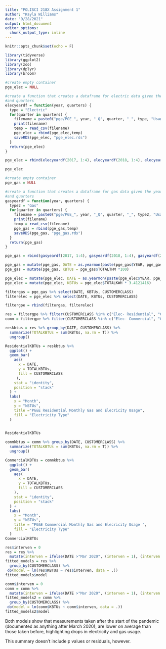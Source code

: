 ```yaml
---
title: "POLISCI 218X Assignment 1"
author: "Kayla Williams"
date: "9/28/2021"
output: html_document
editor_options: 
  chunk_output_type: inline
---
```

```r
knitr::opts_chunk$set(echo = F)

```
```r
library(tidyverse)
library(ggplot2)
library(zoo)
library(dplyr)
library(broom)
```

```r
#create empty container 
pge_elec = NULL
``` 

```r
#create a function that creates a dataframe for electric data given the year
#and quarters
elecyeardf = function(year, quarters) {
  type = "Electric"
  for(quarter in quarters) {
    filename = paste0("pge/PGE_", year, "_Q", quarter, "_", type, "UsageByZip.csv")
    print(filename)
    temp = read_csv(filename)
    pge_elec = rbind(pge_elec,temp)
    saveRDS(pge_elec, "pge_elec.rds")
  }
  return(pge_elec)
}
```

```r
pge_elec = rbind(elecyeardf(2017, 1:4), elecyeardf(2018, 1:4), elecyeardf(2019, 1:4), elecyeardf(2020, 1:2))
```

```r
pge_elec
```

```r
#create empty container 
pge_gas = NULL
``` 

```r
#create a function that creates a dataframe for gas data given the year
#and quarters
gasyeardf = function(year, quarters) {
  type2 = "Gas"
  for(quarter in quarters) {
    filename = paste0("pge/PGE_", year, "_Q", quarter, "_", type2, "UsageByZip.csv")
    print(filename)
    temp = read_csv(filename)
    pge_gas = rbind(pge_gas,temp)
    saveRDS(pge_gas, "pge_gas.rds")
  }
  return(pge_gas)
}
```

```r
pge_gas = rbind(gasyeardf(2017, 1:4), gasyeardf(2018, 1:4), gasyeardf(2019, 1:4), gasyeardf(2020, 1:2))
```

```r
pge_gas = mutate(pge_gas, DATE = as.yearmon(paste(pge_gas$YEAR, pge_gas$MONTH), "%Y %m"))
pge_gas = mutate(pge_gas, KBTUs = pge_gas$TOTALTHM *100)
```

```r
pge_elec = mutate(pge_elec, DATE = as.yearmon(paste(pge_elec$YEAR, pge_elec$MONTH),"%Y %m"))
pge_elec = mutate(pge_elec, KBTUs = pge_elec$TOTALKWH * 3.4121416)
```

```r
filtergas = pge_gas %>% select(DATE, KBTUs, CUSTOMERCLASS)
filterelec = pge_elec %>% select(DATE, KBTUs, CUSTOMERCLASS)
```

```r
filtergpe = rbind(filtergas, filterelec)
```

```r
res = filtergpe %>% filter(CUSTOMERCLASS %in% c("Elec- Residential", "Gas- Residential"))
comm = filtergpe %>% filter(CUSTOMERCLASS %in% c("Elec- Commercial", "Gas- Commercial"))
```

```r
reskbtus = res %>% group_by(DATE, CUSTOMERCLASS) %>% 
  summarize(TOTALKBTUs = sum(KBTUs, na.rm = T)) %>%
  ungroup()
```
```r
ResidentialKBTUs = reskbtus %>%
  ggplot() +
  geom_bar(
    aes(
      x = DATE,
      y = TOTALKBTUs,
      fill = CUSTOMERCLASS
     ),
    stat = "identity",
    position = "stack"
  ) +
  labs(
    x = "Month",
    y = "kBTUs",
    title ="PG&E Residential Monthly Gas and Elecricity Usage", 
    fill = "Electricity Type"
  )

  
ResidentialKBTUs
```

```r
commkbtus = comm %>% group_by(DATE, CUSTOMERCLASS) %>%
  summarize(TOTALKBTUs = sum(KBTUs, na.rm = T)) %>%
  ungroup()
```

```r
CommercialKBTUs = commkbtus %>%
  ggplot() +
  geom_bar(
    aes(
      x = DATE,
      y = TOTALKBTUs,
      fill = CUSTOMERCLASS
    ),
    stat = "identity",
    position = "stack"
  ) +
  labs(
    x = "Month",
    y = "kBTUs",
    title = "PG&E Commercial Monthly Gas and Elecricity Usage ",
    fill = "Electricity Type"
  )
CommercialKBTUs
```

```r
res$interven = 0
res = res %>%
  mutate(interven = ifelse(DATE >"Mar 2020", (interven = 1), (interven = 0)))
fitted_models = res %>%
  group_by(CUSTOMERCLASS) %>%
 do(model = lm(res$KBTUs ~ res$interven, data = .))
fitted_models$model
```
```r
comm$interven = 0
comm = comm %>%
  mutate(interven = ifelse(DATE >"Mar 2020", (interven = 1), (interven = 0 )))
fitted_models2 = comm %>%
  group_by(CUSTOMERCLASS) %>%
 do(model = lm(comm$KBTUs ~ comm$interven, data = .))
fitted_models2$model
```

Both models show that measurements taken after the start of the pandemic
(documented as anything after March 2020), are lower on average than those taken before,
highlighting drops in electricity and gas usage.

This summary doesn't include p values or residuals, however.
